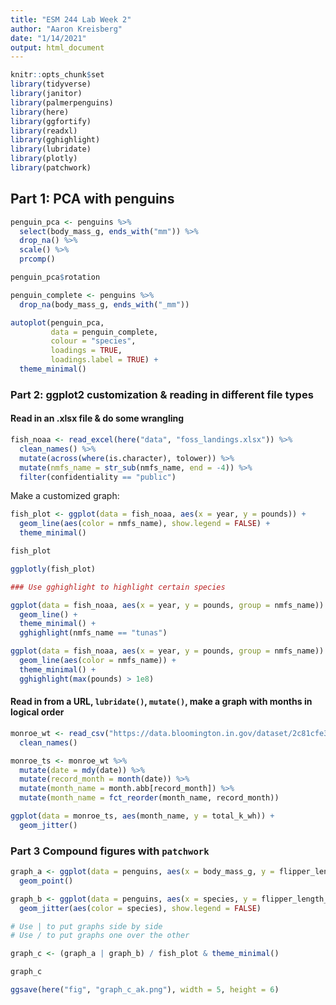 ```yaml
---
title: "ESM 244 Lab Week 2"
author: "Aaron Kreisberg"
date: "1/14/2021"
output: html_document
---
```


```r
knitr::opts_chunk$set
library(tidyverse)
library(janitor)
library(palmerpenguins)
library(here)
library(ggfortify)
library(readxl)
library(gghighlight)
library(lubridate)
library(plotly)
library(patchwork)
```

## Part 1: PCA with penguins

```r
penguin_pca <- penguins %>% 
  select(body_mass_g, ends_with("mm")) %>% 
  drop_na() %>% 
  scale() %>% 
  prcomp()

penguin_pca$rotation

penguin_complete <- penguins %>% 
  drop_na(body_mass_g, ends_with("_mm"))

autoplot(penguin_pca,
         data = penguin_complete,
         colour = "species",
         loadings = TRUE,
         loadings.label = TRUE) +
  theme_minimal()
```

### Part 2: ggplot2 customization & reading in different file types

#### Read in an .xlsx file & do some wrangling

```r
fish_noaa <- read_excel(here("data", "foss_landings.xlsx")) %>% 
  clean_names() %>% 
  mutate(across(where(is.character), tolower)) %>% 
  mutate(nmfs_name = str_sub(nmfs_name, end = -4)) %>% 
  filter(confidentiality == "public")
```

Make a customized graph:
```r
fish_plot <- ggplot(data = fish_noaa, aes(x = year, y = pounds)) +
  geom_line(aes(color = nmfs_name), show.legend = FALSE) + 
  theme_minimal()

fish_plot

ggplotly(fish_plot)

### Use gghighlight to highlight certain species

ggplot(data = fish_noaa, aes(x = year, y = pounds, group = nmfs_name)) +
  geom_line() + 
  theme_minimal() +
  gghighlight(nmfs_name == "tunas")

ggplot(data = fish_noaa, aes(x = year, y = pounds, group = nmfs_name)) +
  geom_line(aes(color = nmfs_name)) + 
  theme_minimal() +
  gghighlight(max(pounds) > 1e8)
```

#### Read in from a URL, `lubridate()`, `mutate()`, make a graph with months in logical order

```r
monroe_wt <- read_csv("https://data.bloomington.in.gov/dataset/2c81cfe3-62c2-46ed-8fcf-83c1880301d1/resource/13c8f7aa-af51-4008-80a9-56415c7c931e/download/mwtpdailyelectricitybclear.csv") %>% 
  clean_names()
```

```r
monroe_ts <- monroe_wt %>% 
  mutate(date = mdy(date)) %>% 
  mutate(record_month = month(date)) %>% 
  mutate(month_name = month.abb[record_month]) %>% 
  mutate(month_name = fct_reorder(month_name, record_month))

ggplot(data = monroe_ts, aes(month_name, y = total_k_wh)) +
  geom_jitter()
```

### Part 3 Compound figures with `patchwork`

```r
graph_a <- ggplot(data = penguins, aes(x = body_mass_g, y = flipper_length_mm)) +
  geom_point()

graph_b <- ggplot(data = penguins, aes(x = species, y = flipper_length_mm)) +
  geom_jitter(aes(color = species), show.legend = FALSE)

# Use | to put graphs side by side
# Use / to put graphs one over the other

graph_c <- (graph_a | graph_b) / fish_plot & theme_minimal()

graph_c

ggsave(here("fig", "graph_c_ak.png"), width = 5, height = 6)
```

